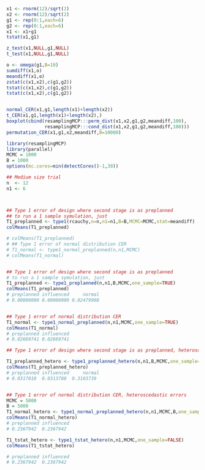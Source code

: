 ```r
x1 <- rnorm(12)/sqrt(2)
x2 <- rnorm(12)/sqrt(2)
g1 <- rep(0:1,each=6)
g2 <- rep(0:1,each=6)
x1 <- x1+g1
tstat(x1,g1)

z_test(x1,NULL,g1,NULL)
t_test(x1,NULL,g1,NULL)

o <- omega(g1,B=10)
sumdiff(x1,o)
meandiff(x1,o)
zstat(c(x1,x2),c(g1,g2))
tstat(c(x1,x2),c(g1,g2))
tstat(c(x1,x2),c(g1,g2))


normal_CER(x1,g1,length(x1)+length(x2))
t_CER(x1,g1,length(x1)+length(x2),)
boxplot(cbind(resamplingMCP:::perm_dist(x1,x2,g1,g2,meandiff,100),
              resamplingMCP:::cond_dist(x1,x2,g1,g2,meandiff,100)))
permutation_CER(x1,g1,x2,meandiff,B=10000)


```

```r
library(resamplingMCP)
library(parallel)
MCMC = 1000
B = 1000
options(mc.cores=min(detectCores()-1,30))

## Medium size trial
n  <- 12
n1 <- 6



## Type 1 error of design where second stage is as preplanned
## to run a 1 sample symulation, just
T1_preplanned <- type1(rcauchy,n=n,n1=n1,B=B,MCMC=MCMC,stat=meandiff)
colMeans(T1_preplanned)

# colMeans(T1_preplanned)
# ## Type 1 error of normal distribution CER
# T1_normal <- type1_normal_preplanned(n,n1,MCMC)
# colMeans(T1_normal)


## Type 1 error of design where second stage is as preplanned
# to run a 1 sample symulation, just
T1_preplanned <- type1_preplanned(n,n1,B,MCMC,one_sample=TRUE)
colMeans(T1_preplanned)
# preplanned influenced     normal 
# 0.00000000 0.00000000 0.02479908 


## Type 1 error of normal distribution CER
T1_normal <- type1_normal_preplanned(n,n1,MCMC,one_sample=TRUE)
colMeans(T1_normal)
# preplanned influenced 
# 0.02669741 0.02669741 

## Type 1 error of design where second stage is as preplanned, heteroscedastic errors

T1_preplanned_hetero <- type1_preplanned_hetero(n,n1,B,MCMC,one_sample=TRUE)
colMeans(T1_preplanned_hetero)
# preplanned influenced     normal 
# 0.0317010  0.0313780  0.3103739 


## Type 1 error of normal distribution CER, heteroscedastic errors
MCMC = 5000
B = 5000
T1_normal_hetero <- type1_normal_preplanned_hetero(n,n1,MCMC,B,one_sample=TRUE)
colMeans(T1_normal_hetero) 
# preplanned influenced 
# 0.2367942  0.2367942 

T1_tstat_hetero <- type1_tstat_hetero(n,n1,MCMC,one_sample=FALSE)
colMeans(T1_tstat_hetero)

# preplanned influenced 
# 0.2367942  0.2367942 




```
